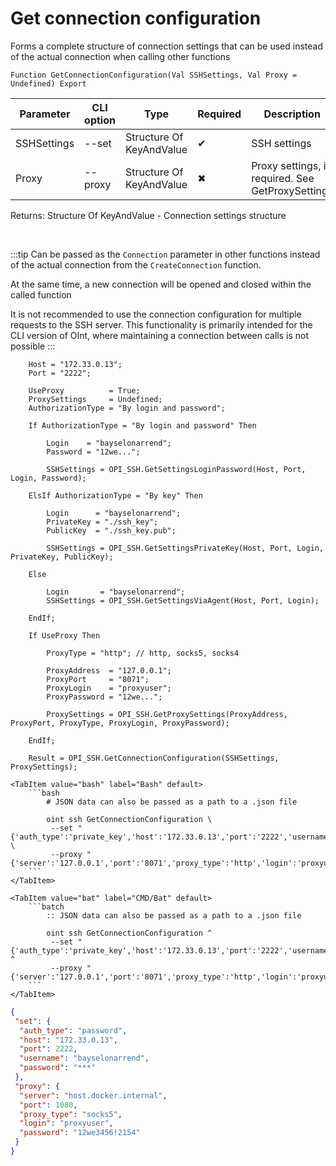 ﻿---
sidebar_position: 2
description: Get connection configuration and other functions to work with SSH in the Open Integration Package, a free open-source integration library for 1C:Enterprise 8, OneScript and CLI
keywords: [1C, 1С, 1С:Enterprise, 1С:Enterprise 8.3, API, Integration, Services, Exchange, OneScript, CLI, SSH]
---


# Get connection configuration
 Forms a complete structure of connection settings that can be used instead of the actual connection when calling other functions



`Function GetConnectionConfiguration(Val SSHSettings, Val Proxy = Undefined) Export`

  | Parameter | CLI option | Type | Required | Description |
  |-|-|-|-|-|
  | SSHSettings | --set | Structure Of KeyAndValue | &#x2714; | SSH settings |
  | Proxy | --proxy | Structure Of KeyAndValue | &#x2716; | Proxy settings, if required. See GetProxySettings |

  
  Returns:  Structure Of KeyAndValue - Connection settings structure

<br/>

:::tip
Can be passed as the `Connection` parameter in other functions instead of the actual connection from the `CreateConnection` function.

At the same time, a new connection will be opened and closed within the called function

It is not recommended to use the connection configuration for multiple requests to the SSH server. This functionality is primarily intended for the CLI version of OInt, where maintaining a connection between calls is not possible
:::
<br/>


```bsl title="1C:Enterprise/OneScript code example"
    Host = "172.33.0.13";
    Port = "2222";

    UseProxy          = True;
    ProxySettings     = Undefined;
    AuthorizationType = "By login and password";

    If AuthorizationType = "By login and password" Then

        Login    = "bayselonarrend";
        Password = "12we...";

        SSHSettings = OPI_SSH.GetSettingsLoginPassword(Host, Port, Login, Password);

    ElsIf AuthorizationType = "By key" Then

        Login      = "bayselonarrend";
        PrivateKey = "./ssh_key";
        PublicKey  = "./ssh_key.pub";

        SSHSettings = OPI_SSH.GetSettingsPrivateKey(Host, Port, Login, PrivateKey, PublicKey);

    Else

        Login       = "bayselonarrend";
        SSHSettings = OPI_SSH.GetSettingsViaAgent(Host, Port, Login);

    EndIf;

    If UseProxy Then

        ProxyType = "http"; // http, socks5, socks4

        ProxyAddress  = "127.0.0.1";
        ProxyPort     = "8071";
        ProxyLogin    = "proxyuser";
        ProxyPassword = "12we...";

        ProxySettings = OPI_SSH.GetProxySettings(ProxyAddress, ProxyPort, ProxyType, ProxyLogin, ProxyPassword);

    EndIf;

    Result = OPI_SSH.GetConnectionConfiguration(SSHSettings, ProxySettings);
```
 

 <Tabs>
  
    <TabItem value="bash" label="Bash" default>
        ```bash
            # JSON data can also be passed as a path to a .json file
            
            oint ssh GetConnectionConfiguration \
             --set "{'auth_type':'private_key','host':'172.33.0.13','port':'2222','username':'bayselonarrend','key_path':'***','pub_path':'C:\\Users\\bayse\\AppData\\Local\\Temp\\dmkp2zel.j2y.tmp'}" \
             --proxy "{'server':'127.0.0.1','port':'8071','proxy_type':'http','login':'proxyuser','password':'***'}"
        ```
    </TabItem>
  
    <TabItem value="bat" label="CMD/Bat" default>
        ```batch
            :: JSON data can also be passed as a path to a .json file
            
            oint ssh GetConnectionConfiguration ^
             --set "{'auth_type':'private_key','host':'172.33.0.13','port':'2222','username':'bayselonarrend','key_path':'***','pub_path':'C:\\Users\\bayse\\AppData\\Local\\Temp\\dmkp2zel.j2y.tmp'}" ^
             --proxy "{'server':'127.0.0.1','port':'8071','proxy_type':'http','login':'proxyuser','password':'***'}"
        ```
    </TabItem>
</Tabs>


```json title="Result"
{
 "set": {
  "auth_type": "password",
  "host": "172.33.0.13",
  "port": 2222,
  "username": "bayselonarrend",
  "password": "***"
 },
 "proxy": {
  "server": "host.docker.internal",
  "port": 1080,
  "proxy_type": "socks5",
  "login": "proxyuser",
  "password": "12we3456!2154"
 }
}
```
